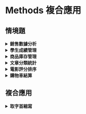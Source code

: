 # Methods 複合應用

## 情境題

<details>
  <summary><b>銷售數據分析</b></summary>
假設你是一位電子商務網站的經理，需要對銷售數據進行分析。給定一個包含多個訂單的陣列，每個訂單包含商品名稱、單價和數量。你需要完成以下任務：

```js
const orders = [
  { productName: "手機", unitPrice: 8000, quantity: 2 },
  { productName: "筆記型電腦", unitPrice: 30000, quantity: 1 },
  { productName: "平板電腦", unitPrice: 15000, quantity: 3 },
  { productName: "耳機", unitPrice: 2000, quantity: 5 },
  { productName: "電視", unitPrice: 40000, quantity: 1 },
];
```

<details>
<summary>
  <b>1. 計算每筆訂單的總金額（單價 * 數量）。</b>
</summary>

```js
const orderTotal = orders.map((order) => order.unitPrice * order.quantity);
console.log("每筆訂單的總金額：", orderTotal);
// 每筆訂單的總金額： [ 16000, 30000, 45000, 10000, 40000 ]
```

</details>

<details>
  <summary><b>2. 找出所有訂單中總金額超過 20000 元的訂單。</b></summary>

```js
const expensiveOrders = orders.filter((order) => {
  const total = order.unitPrice * order.quantity;
  return total > 20000;
});

console.log("總金額超過 20000 元的訂單:", expensiveOrders);

// 總金額超過 20000 元的訂單: [
//     { productName: '筆記型電腦', unitPrice: 30000, quantity: 1 },
//     { productName: '平板電腦', unitPrice: 15000, quantity: 3 },
//     { productName: '電視', unitPrice: 40000, quantity: 1 }
//   ]
```

</details>

<details>
  <summary><b>3. 將符合條件的訂單按照總金額從高到低排序。</b></summary>

```js
expensiveOrders.sort((a, b) => {
  const totalA = a.unitPrice * a.quantity;
  const totalB = b.unitPrice * b.quantity;
  return totalB - totalA;
});
console.log("總金額超過 20000 元的訂單：", expensiveOrders);
// 總金額超過 20000 元的訂單： [
//     { productName: '平板電腦', unitPrice: 15000, quantity: 3 },
//     { productName: '電視', unitPrice: 40000, quantity: 1 },
//     { productName: '筆記型電腦', unitPrice: 30000, quantity: 1 }
//   ]
```

</details>

</details>

<details>
  <summary><b>學生成績管理</b></summary>
你有一個包含學生姓名和成績的陣列。請計算所有學生的平均成績並列出及格（成績大於等於60）和不及格（成績小於60）的學生名單。

```js
const students = [
  { name: "小明", score: 85 },
  { name: "小華", score: 70 },
  { name: "小美", score: 50 },
  { name: "小強", score: 90 },
];
```

```js
// 計算平均成績
const totalScore = students.reduce((acc, student) => acc + student.score, 0);
const averageScore = totalScore / students.length;
console.log("平均成績:", averageScore); // 平均成績: 73.75

// 列出及格和不及格的學生
const passingStudents = students.filter((student) => student.score >= 60);

const failingStudents = students.filter((student) => student.score < 60);
console.log(
  "及格學生:",
  passingStudents.map((student) => student.name)
); // 及格學生: [ '小明', '小華', '小強' ]
console.log(
  "不及格學生:",
  failingStudents.map((student) => student.name)
); // 不及格學生: [ '小美' ]
```

</details>

<details>
  <summary><b>商品庫存管理</b></summary>
你有一個包含商品名稱和庫存數量的陣列。請找出庫存數量最少的商品，並按庫存數量從少到多排序列出所有商品。

```js
const products = [
  { name: "手機", stock: 20 },
  { name: "電視", stock: 10 },
  { name: "筆記型電腦", stock: 5 },
  { name: "平板電腦", stock: 15 },
];
```

</details>
<details>
  <summary><b>文章分類統計</b></summary>
你有一個包含多個文章的陣列，每篇文章包含標題和分類。請統計每個分類下的文章數量並按文章數量從多到少排序列出。

```js
const articles = [
  { title: "JavaScript 新特性介紹", category: "前端開發" },
  { title: "深度學習入門指南", category: "人工智慧" },
  { title: "Node.js 實戰應用", category: "後端開發" },
  { title: "React 實踐指南", category: "前端開發" },
  { title: "Python 資料分析實務", category: "資料科學" },
];
```

</details>
<details>
  <summary><b>電影評分排序</b></summary>
你有一個包含多部電影的陣列，每部電影包含標題和評分。請找出評分最高和最低的電影，並按評分從高到低排序列出所有電影。

```js
const movies = [
  { title: "阿凡達", rating: 8.7 },
  { title: "星際效應", rating: 9.0 },
  { title: "盜夢空間", rating: 8.8 },
  { title: "極地守護者", rating: 7.5 },
  { title: "泰坦尼克號", rating: 8.8 },
];
```

</details>
<details>
  <summary><b>購物車結算</b></summary>
你有一個包含多個商品和數量的購物車陣列，每個商品包含名稱和價格。請計算購物車中所有商品的總價格並找出價格最高的商品。

```js
const cart = [
  { name: "手機", price: 8000, quantity: 1 },
  { name: "筆記型電腦", price: 30000, quantity: 1 },
  { name: "平板電腦", price: 15000, quantity: 2 },
  { name: "耳機", price: 2000, quantity: 3 },
];
```

</details>

## 複合應用

<details>
  <summary><b>取字首縮寫</b></summary>

```js
const user = "Steven Thomas Williams";
const username = user
  .toLowerCase() // steven thomas williams
  .split(" ") // [ 'steven', 'thomas', 'williams' ]
  .map((name) => name[0]) // [ 's', 't', 'w' ]
  .join(""); // stw
console.log(username);
```

</details>
